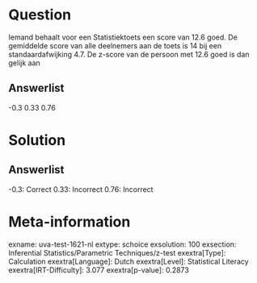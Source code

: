 Question
========

Iemand behaalt voor een Statistiektoets een score van 12.6 goed. De
gemiddelde score van alle deelnemers aan de toets is 14 bij een
standaardafwijking 4.7. De z-score van de persoon met 12.6 goed is dan
gelijk aan

Answerlist
----------

-0.3
0.33
0.76

Solution
========

Answerlist
----------

-0.3: Correct
0.33: Incorrect
0.76: Incorrect

Meta-information
================
exname: uva-test-1621-nl
extype: schoice
exsolution: 100
exsection: Inferential Statistics/Parametric Techniques/z-test
exextra[Type]: Calculation
exextra[Language]: Dutch
exextra[Level]: Statistical Literacy
exextra[IRT-Difficulty]: 3.077
exextra[p-value]: 0.2873
